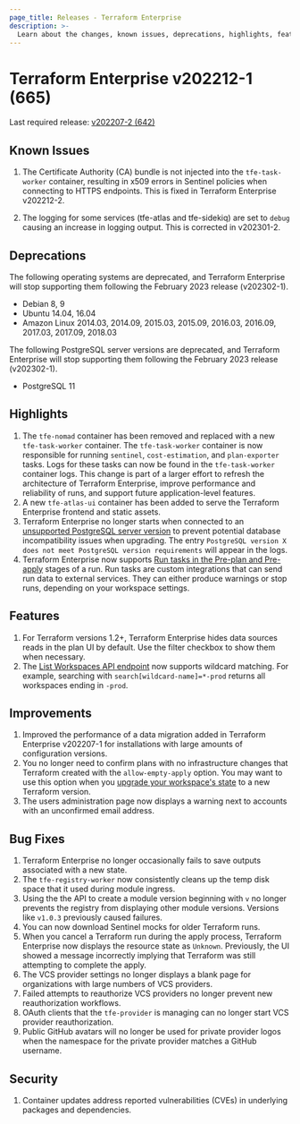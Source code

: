 ```yaml
---
page_title: Releases - Terraform Enterprise
description: >-
  Learn about the changes, known issues, deprecations, highlights, features, improvements, bug fixes, and security fixes for the v202212-1 (665) release.
---
```


# Terraform Enterprise v202212-1 (665)

Last required release: [v202207-2 (642)](/terraform/enterprise/releases/2022/v202207-2)

## Known Issues

1. The Certificate Authority (CA) bundle is not injected into the `tfe-task-worker` container, resulting in x509 errors in Sentinel policies when connecting to HTTPS endpoints. This is fixed in Terraform Enterprise v202212-2.

1. The logging for some services (tfe-atlas and tfe-sidekiq) are set to `debug` causing an increase in logging output. This is corrected in v202301-2.

## Deprecations

The following operating systems are deprecated, and Terraform Enterprise will stop supporting them following the February 2023 release (v202302-1).

- Debian 8, 9
- Ubuntu 14.04, 16.04
- Amazon Linux 2014.03, 2014.09, 2015.03, 2015.09, 2016.03, 2016.09, 2017.03, 2017.09, 2018.03

The following PostgreSQL server versions are deprecated, and Terraform Enterprise will stop supporting them following the February 2023 release (v202302-1).

- PostgreSQL 11

## Highlights

1. The `tfe-nomad` container has been removed and replaced with a new `tfe-task-worker` container. The `tfe-task-worker` container is now responsible for running `sentinel`, `cost-estimation`, and `plan-exporter` tasks. Logs for these tasks can now be found in the `tfe-task-worker` container logs. This change is part of a larger effort to refresh the architecture of Terraform Enterprise, improve performance and reliability of runs, and support future application-level features.
1. A new `tfe-atlas-ui` container has been added to serve the Terraform Enterprise frontend and static assets.
1. Terraform Enterprise no longer starts when connected to an [unsupported PostgreSQL server version](/terraform/enterprise/requirements/data-storage/postgres-requirements) to prevent potential database incompatibility issues when upgrading. The entry `PostgreSQL version X does not meet PostgreSQL version requirements` will appear in the logs.
1. Terraform Enterprise now supports [Run tasks in the Pre-plan and Pre-apply](/terraform/cloud-docs/workspaces/settings/run-tasks#associating-run-tasks-with-a-workspace) stages of a run. Run tasks are custom integrations that can send run data to external services. They can either produce warnings or stop runs, depending on your workspace settings.

## Features

1. For Terraform versions 1.2+, Terraform Enterprise hides data sources reads in the plan UI by default. Use the filter checkbox to show them when necessary.
1. The [List Workspaces API endpoint](/terraform/enterprise/api-docs/workspaces#list-workspaces) now supports wildcard matching. For example, searching with `search[wildcard-name]=*-prod` returns all workspaces ending in `-prod`.

## Improvements

1. Improved the performance of a data migration added in Terraform Enterprise v202207-1 for installations with large amounts of configuration versions.
1. You no longer need to confirm plans with no infrastructure changes that Terraform created with the `allow-empty-apply` option. You may want to use this option when you [upgrade your workspace's state](/terraform/enterprise/workspaces/state#upgrading-state) to a new Terraform version.
1. The users administration page now displays a warning next to accounts with an unconfirmed email address.

## Bug Fixes

1. Terraform Enterprise no longer occasionally fails to save outputs associated with a new state.
1. The `tfe-registry-worker` now consistently cleans up the temp disk space that it used during module ingress.
1. Using the the API to create a module version beginning with `v` no longer prevents the registry from displaying other module versions. Versions like `v1.0.3` previously caused failures.
1. You can now download Sentinel mocks for older Terraform runs.
1. When you cancel a Terraform run during the apply process, Terraform Enterprise now displays the resource state as `Unknown`. Previously, the UI showed a message incorrectly implying that Terraform was still attempting to complete the apply.
1. The VCS provider settings no longer displays a blank page for organizations with large numbers of VCS providers.
1. Failed attempts to reauthorize VCS providers no longer prevent new reauthorization workflows.
1. OAuth clients that the `tfe-provider` is managing can no longer start VCS provider reauthorization.
1. Public GitHub avatars will no longer be used for private provider logos when the namespace for the private provider matches a GitHub username.

## Security

1. Container updates address reported vulnerabilities (CVEs) in underlying packages and dependencies.
